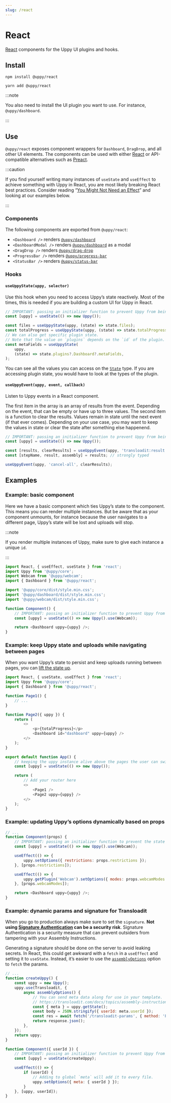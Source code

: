 ```yaml
---
slug: /react
---
```



# React

[React][] components for the Uppy UI plugins and hooks.

## Install

<Tabs>
  <TabItem value="npm" label="NPM" default>

```shell
npm install @uppy/react
```

  </TabItem>

  <TabItem value="yarn" label="Yarn">

```shell
yarn add @uppy/react
```

  </TabItem>
</Tabs>

:::note

You also need to install the UI plugin you want to use. For instance,
`@uppy/dashboard`.

:::

## Use

`@uppy/react` exposes component wrappers for `Dashboard`, `DragDrop`, and all
other UI elements. The components can be used with either [React][] or
API-compatible alternatives such as [Preact][].

:::caution

If you find yourself writing many instances of `useState` and `useEffect` to
achieve something with Uppy in React, you are most likely breaking React best
practices. Consider reading
“[You Might Not Need an Effect](https://react.dev/learn/you-might-not-need-an-effect)”
and looking at our examples below.

:::

### Components

The following components are exported from `@uppy/react`:

- `<Dashboard />` renders [`@uppy/dashboard`](/docs/dashboard)
- `<DashboardModal />` renders [`@uppy/dashboard`](/docs/dashboard) as a modal
- `<DragDrop />` renders [`@uppy/drag-drop`](/docs/drag-drop)
- `<ProgressBar />` renders [`@uppy/progress-bar`](/docs/progress-bar)
- `<StatusBar />` renders [`@uppy/status-bar`](/docs/status-bar)

### Hooks

#### `useUppyState(uppy, selector)`

Use this hook when you need to access Uppy’s state reactively. Most of the
times, this is needed if you are building a custom UI for Uppy in React.

```js
// IMPORTANT: passing an initializer function to prevent Uppy from being reinstantiated on every render.
const [uppy] = useState(() => new Uppy());

const files = useUppyState(uppy, (state) => state.files);
const totalProgress = useUppyState(uppy, (state) => state.totalProgress);
// We can also get specific plugin state.
// Note that the value on `plugins` depends on the `id` of the plugin.
const metaFields = useUppyState(
	uppy,
	(state) => state.plugins?.Dashboard?.metaFields,
);
```

You can see all the values you can access on the
[`State`](https://github.com/transloadit/uppy/blob/c45407d099d87e25cecaf03c5d9ce59c582ca0dc/packages/%40uppy/core/src/Uppy.ts#L155-L181)
type. If you are accessing plugin state, you would have to look at the types of
the plugin.

#### `useUppyEvent(uppy, event, callback)`

Listen to Uppy events in a React component.

The first item in the array is an array of results from the event. Depending on
the event, that can be empty or have up to three values. The second item is a
function to clear the results. Values remain in state until the next event (if
that ever comes). Depending on your use case, you may want to keep the values in
state or clear the state after something else happenend.

```ts
// IMPORTANT: passing an initializer function to prevent Uppy from being reinstantiated on every render.
const [uppy] = useState(() => new Uppy());

const [results, clearResults] = useUppyEvent(uppy, 'transloadit:result');
const [stepName, result, assembly] = results; // strongly typed

useUppyEvent(uppy, 'cancel-all', clearResults);
```

## Examples

### Example: basic component

Here we have a basic component which ties Uppy’s state to the component. This
means you can render multiple instances. But be aware that as your component
unmounts, for instance because the user navigates to a different page, Uppy’s
state will be lost and uploads will stop.

:::note

If you render multiple instances of Uppy, make sure to give each instance a
unique `id`.

:::

```js
import React, { useEffect, useState } from 'react';
import Uppy from '@uppy/core';
import Webcam from '@uppy/webcam';
import { Dashboard } from '@uppy/react';

import '@uppy/core/dist/style.min.css';
import '@uppy/dashboard/dist/style.min.css';
import '@uppy/webcam/dist/style.min.css';

function Component() {
	// IMPORTANT: passing an initializer function to prevent Uppy from being reinstantiated on every render.
	const [uppy] = useState(() => new Uppy().use(Webcam));

	return <Dashboard uppy={uppy} />;
}
```

### Example: keep Uppy state and uploads while navigating between pages

When you want Uppy’s state to persist and keep uploads running between pages,
you can
[lift the state up](https://react.dev/learn/sharing-state-between-components#lifting-state-up-by-example).

```js
import React, { useState, useEffect } from 'react';
import Uppy from '@uppy/core';
import { Dashboard } from '@uppy/react';

function Page1() {
	// ...
}

function Page2({ uppy }) {
	return (
		<>
			<p>{totalProgress}</p>
			<Dashboard id="dashboard" uppy={uppy} />
		</>
	);
}

export default function App() {
	// keeping the uppy instance alive above the pages the user can switch during uploading
	const [uppy] = useState(() => new Uppy());

	return (
		// Add your router here
		<>
			<Page1 />
			<Page2 uppy={uppy} />
		</>
	);
}
```

### Example: updating Uppy’s options dynamically based on props

```js
// ...
function Component(props) {
	// IMPORTANT: passing an initializer function to prevent the state from recreating.
	const [uppy] = useState(() => new Uppy().use(Webcam));

	useEffect(() => {
		uppy.setOptions({ restrictions: props.restrictions });
	}, [props.restrictions]);

	useEffect(() => {
		uppy.getPlugin('Webcam').setOptions({ modes: props.webcamModes });
	}, [props.webcamModes]);

	return <Dashboard uppy={uppy} />;
}
```

### Example: dynamic params and signature for Transloadit

When you go to production always make sure to set the `signature`. **Not using
[Signature Authentication](https://transloadit.com/docs/topics/signature-authentication/)
can be a security risk**. Signature Authentication is a security measure that
can prevent outsiders from tampering with your Assembly Instructions.

Generating a signature should be done on the server to avoid leaking secrets. In
React, this could get awkward with a `fetch` in a `useEffect` and setting it to
`useState`. Instead, it’s easier to use the
[`assemblyOptions`](/docs/transloadit#assemblyoptions) option to `fetch` the
params.

```js
// ...
function createUppy() {
	const uppy = new Uppy();
	uppy.use(Transloadit, {
		async assemblyOptions() {
			// You can send meta data along for use in your template.
			// https://transloadit.com/docs/topics/assembly-instructions/#form-fields-in-instructions
			const { meta } = uppy.getState();
			const body = JSON.stringify({ userId: meta.userId });
			const res = await fetch('/transloadit-params', { method: 'POST', body });
			return response.json();
		},
	});
	return uppy;
}

function Component({ userId }) {
	// IMPORTANT: passing an initializer function to prevent Uppy from being reinstantiated on every render.
	const [uppy] = useState(createUppy);

	useEffect(() => {
		if (userId) {
			// Adding to global `meta` will add it to every file.
			uppy.setOptions({ meta: { userId } });
		}
	}, [uppy, userId]);
}
```

[react]: https://facebook.github.io/react
[preact]: https://preactjs.com/
